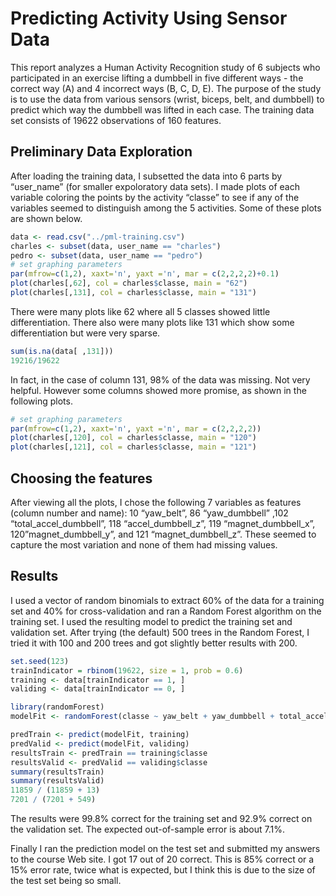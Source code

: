 Predicting Activity Using Sensor Data
========================================================

This report analyzes a Human Activity Recognition study of 6 subjects who participated in an exercise lifting a dumbbell in five different ways - the correct way (A) and 4 incorrect ways (B, C, D, E). The purpose of the study is to use the data from various sensors (wrist, biceps, belt, and dumbbell) to predict which way the dumbbell was lifted in each case. The training data set consists of 19622 observations of 160 features.

## Preliminary Data Exploration

After loading the training data, I subsetted the data into 6 parts by "user_name" (for smaller expoloratory data sets). I made plots of each variable coloring the points by the activity "classe" to see if any of the variables seemed to distinguish among the 5 activities. Some of these plots are shown below.

```r
data <- read.csv("../pml-training.csv")
charles <- subset(data, user_name == "charles")
pedro <- subset(data, user_name == "pedro")
# set graphing parameters
par(mfrow=c(1,2), xaxt='n', yaxt ='n', mar = c(2,2,2,2)+0.1)
plot(charles[,62], col = charles$classe, main = "62")
plot(charles[,131], col = charles$classe, main = "131")
```
There were many plots like 62 where all 5 classes showed little differentiation. There also were many plots like 131 which show some differentiation but were very sparse.
```r
sum(is.na(data[ ,131]))
19216/19622
```
In fact, in the case of column 131, 98% of the data was missing. Not very helpful. However some columns showed more promise, as shown in the following plots.
```r
# set graphing parameters
par(mfrow=c(1,2), xaxt='n', yaxt ='n', mar = c(2,2,2,2))
plot(charles[,120], col = charles$classe, main = "120")
plot(charles[,121], col = charles$classe, main = "121")
```

## Choosing the features

After viewing all the plots, I chose the following 7 variables as features (column number and name): 10 "yaw_belt", 86 "yaw_dumbbell" ,102 "total_accel_dumbbell", 118 "accel_dumbbell_z", 119 "magnet_dumbbell_x", 120"magnet_dumbbell_y", and 121 "magnet_dumbbell_z". These seemed to capture the most variation and none of them had missing values.

## Results

I used a vector of random binomials to extract 60% of the data for a training set and 40% for cross-validation and ran a Random Forest algorithm on the training set. I used the resulting model to predict the training set and validation set. After trying (the default) 500 trees in the Random Forest, I tried it with 100 and 200 trees and got slightly better results with 200.

```r
set.seed(123)
trainIndicator = rbinom(19622, size = 1, prob = 0.6)
training <- data[trainIndicator == 1, ]
validing <- data[trainIndicator == 0, ]

library(randomForest)
modelFit <- randomForest(classe ~ yaw_belt + yaw_dumbbell + total_accel_dumbbell + accel_dumbbell_z + magnet_dumbbell_x + magnet_dumbbell_y + magnet_dumbbell_z, data = training, importance = TRUE, ntree = 200)

predTrain <- predict(modelFit, training)
predValid <- predict(modelFit, validing)
resultsTrain <- predTrain == training$classe
resultsValid <- predValid == validing$classe
summary(resultsTrain)
summary(resultsValid)
11859 / (11859 + 13)
7201 / (7201 + 549)
```

The results were 99.8% correct for the training set and 92.9% correct on the validation set. The expected out-of-sample error is about 7.1%.

Finally I ran the prediction model on the test set and submitted my answers to the course Web site. I got 17 out of 20 correct. This is 85% correct or a 15% error rate, twice what is expected, but I think this is due to the size of the test set being so small.



